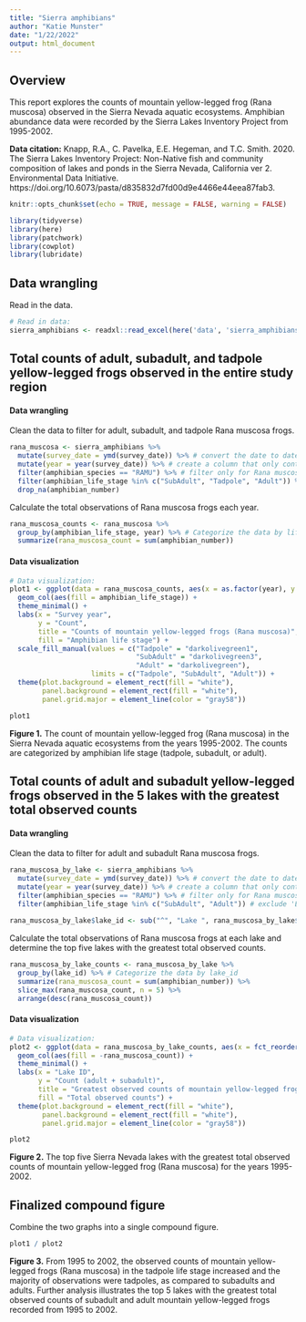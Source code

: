 ```yaml
---
title: "Sierra amphibians"
author: "Katie Munster"
date: "1/22/2022"
output: html_document
---
```


## Overview

This report explores the counts of mountain yellow-legged frog (Rana muscosa) observed in the Sierra Nevada aquatic ecosystems. Amphibian abundance data were recorded by the Sierra Lakes Inventory Project from 1995-2002.

**Data citation:** Knapp, R.A., C. Pavelka, E.E. Hegeman, and T.C. Smith. 2020. The Sierra Lakes Inventory Project: Non-Native fish and community composition of lakes and ponds in the Sierra Nevada, California ver 2. Environmental Data Initiative. https://doi.org/10.6073/pasta/d835832d7fd00d9e4466e44eea87fab3.

```r
knitr::opts_chunk$set(echo = TRUE, message = FALSE, warning = FALSE)

library(tidyverse)
library(here)
library(patchwork)
library(cowplot)
library(lubridate)
```

## Data wrangling

Read in the data.

```r
# Read in data:
sierra_amphibians <- readxl::read_excel(here('data', 'sierra_amphibians.xlsx'))
```

## Total counts of adult, subadult, and tadpole yellow-legged frogs observed in the entire study region

#### Data wrangling

Clean the data to filter for adult, subadult, and tadpole Rana muscosa frogs.
```r
rana_muscosa <- sierra_amphibians %>% 
  mutate(survey_date = ymd(survey_date)) %>% # convert the date to date format. Checked this with str(rana_muscosa$survey_date) in the console.
  mutate(year = year(survey_date)) %>% # create a column that only contains the year
  filter(amphibian_species == "RAMU") %>% # filter only for Rana muscosa species
  filter(amphibian_life_stage %in% c("SubAdult", "Tadpole", "Adult")) %>%  # exclude 'EggMass' level
  drop_na(amphibian_number)
```

Calculate the total observations of Rana muscosa frogs each year.
```r
rana_muscosa_counts <- rana_muscosa %>% 
  group_by(amphibian_life_stage, year) %>% # Categorize the data by life stage and year
  summarize(rana_muscosa_count = sum(amphibian_number))
```

#### Data visualization

```r
# Data visualization:
plot1 <- ggplot(data = rana_muscosa_counts, aes(x = as.factor(year), y = rana_muscosa_count)) +
  geom_col(aes(fill = amphibian_life_stage)) +
  theme_minimal() +
  labs(x = "Survey year",
       y = "Count",
       title = "Counts of mountain yellow-legged frogs (Rana muscosa)",
       fill = "Amphibian life stage") +
  scale_fill_manual(values = c("Tadpole" = "darkolivegreen1",
                               "SubAdult" = "darkolivegreen3",
                               "Adult" = "darkolivegreen"),
                    limits = c("Tadpole", "SubAdult", "Adult")) +
  theme(plot.background = element_rect(fill = "white"),
        panel.background = element_rect(fill = "white"),
        panel.grid.major = element_line(color = "gray58"))

plot1
```

**Figure 1.** The count of mountain yellow-legged frog (Rana muscosa) in the Sierra Nevada aquatic ecosystems from the years 1995-2002. The counts are categorized by amphibian life stage (tadpole, subadult, or adult).

## Total counts of adult and subadult yellow-legged frogs observed in the 5 lakes with the greatest total observed counts

#### Data wrangling

Clean the data to filter for adult and subadult Rana muscosa frogs.
```r
rana_muscosa_by_lake <- sierra_amphibians %>% 
  mutate(survey_date = ymd(survey_date)) %>% # convert the date to date format
  mutate(year = year(survey_date)) %>% # create a column that only contains the year
  filter(amphibian_species == "RAMU") %>% # filter only for Rana muscosa species
  filter(amphibian_life_stage %in% c("SubAdult", "Adult")) # exclude 'EggMass' and 'Tadpole' levels
  
rana_muscosa_by_lake$lake_id <- sub("^", "Lake ", rana_muscosa_by_lake$lake_id) # update lake_id column to add a label
```

Calculate the total observations of Rana muscosa frogs at each lake and determine the top five lakes with the greatest total observed counts.
```r
rana_muscosa_by_lake_counts <- rana_muscosa_by_lake %>% 
  group_by(lake_id) %>% # Categorize the data by lake_id
  summarize(rana_muscosa_count = sum(amphibian_number)) %>% 
  slice_max(rana_muscosa_count, n = 5) %>% 
  arrange(desc(rana_muscosa_count))
```

#### Data visualization

```r
# Data visualization:
plot2 <- ggplot(data = rana_muscosa_by_lake_counts, aes(x = fct_reorder(lake_id, -rana_muscosa_count), y = rana_muscosa_count)) +
  geom_col(aes(fill = -rana_muscosa_count)) +
  theme_minimal() +
  labs(x = "Lake ID",
       y = "Count (adult + subadult)",
       title = "Greatest observed counts of mountain yellow-legged frogs (Rana muscosa)",
       fill = "Total observed counts") +
  theme(plot.background = element_rect(fill = "white"),
        panel.background = element_rect(fill = "white"),
        panel.grid.major = element_line(color = "gray58"))

plot2
```

**Figure 2.** The top five Sierra Nevada lakes with the greatest total observed counts of mountain yellow-legged frog (Rana muscosa) for the years 1995-2002.

## Finalized compound figure

Combine the two graphs into a single compound figure.
```r
plot1 / plot2
```

**Figure 3.** From 1995 to 2002, the observed counts of mountain yellow-legged frogs (Rana muscosa) in the tadpole life stage increased and the majority of observations were tadpoles, as compared to subadults and adults. Further analysis illustrates the top 5 lakes with the greatest total observed counts of subadult and adult mountain yellow-legged frogs recorded from 1995 to 2002.
